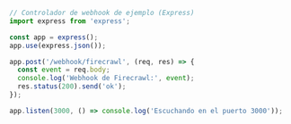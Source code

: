 ```js Node/Express
// Controlador de webhook de ejemplo (Express)
import express from 'express';

const app = express();
app.use(express.json());

app.post('/webhook/firecrawl', (req, res) => {
  const event = req.body;
  console.log('Webhook de Firecrawl:', event);
  res.status(200).send('ok');
});

app.listen(3000, () => console.log('Escuchando en el puerto 3000'));
```
